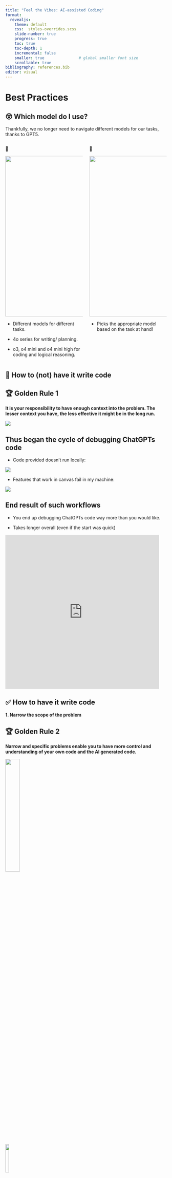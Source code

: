 ---
title: "Feel the Vibes: AI-assisted Coding"
format:
  revealjs:
    theme: default
    css:  styles-overrides.scss  
    slide-number: true
    progress: true
    toc: true
    toc-depth: 1
    incremental: false
    smaller: true               # global smaller font size
    scrollable: true
bibliography: references.bib
editor: visual
---

# Best Practices

## 😵 Which model do I use?

Thankfully, we no longer need to navigate different models for our tasks, thanks to GPT5.

::: columns
::: {.column width="50%"}
🔴

![](images/choice_of_models.png){width="500"}

-   Different models for different tasks.

-   4o series for writing/ planning.

-   o3, o4 mini and o4 mini high for coding and logical reasoning.
:::

::: {.column width="50%"}
💚

![](images/GPT5.png){width="500"}

-   Picks the appropriate model based on the task at hand!
:::
:::

## 🚫 How to (not) have it write code

::: callout-note
## 🏆 Golden Rule 1

**It is your responsibility to have enough context into the problem. The lesser context you have, the less effective it might be in the long run.**
:::

![](images/GPT5_context_1.png)

## Thus began the cycle of debugging ChatGPTs code

-   Code provided doesn't run locally:

![](images/GPT5_context_2.png)

-   Features that work in canvas fail in my machine:

![](images/GPT5_context_3.png)

## End result of such workflows

-   You end up debugging ChatGPTs code way more than you would like.

-   Takes longer overall (even if the start was quick)

<iframe src="https://giphy.com/embed/Ty9Sg8oHghPWg" width="480" height="480" style frameBorder="0" class="giphy-embed" allowFullScreen>

</iframe>


## ✅ How to have it write code

**1. Narrow the scope of the problem**

::: callout-note
## 🏆 Golden Rule 2

**Narrow and specific problems enable you to have more control and understanding of your own code and the AI generated code.**
:::

![](images/GPT5_specific_problem_1.png){height="30%"}

## 

![](images/GPT5_specific_problem_2.png){height="15%"}

## 

**2. 💡 Understanding code with it**

-   Breaking down unfamiliar code

![](images/GPT5_understand_code_1.png)

## 

-   Improving your own code base (pt1)

![](images/GPT5_understand_code_2.png)

-   A glimpse of the response: ![](images/GPT5_understand_code_3.png)

## 

-   Improving your own code base (pt2) - *including use-case*

![](images/GPT5_understand_code_4.png){width="30%"}

## 📓 Takeaways for AI powered code reviews

-   ChatGPT generally has very high standards (looks into both major and very minor issues) - be mindful of its feedback and gauge what is most useful for you.
-   Giving more context into the use-case of your code will help it better tailor its response for you.
-   Don't give yourself a headache going too deep into its feedback, its important to know that responses will vary even if the same prompt is sent again. Keep re-reading the first point until you are convinced 🎈

<iframe src="https://giphy.com/embed/RleRfnqeBrr3uKIRog" width="480" height="271" style frameBorder="0" class="giphy-embed" allowFullScreen>

</iframe>



## 📏 Prompt engineering (continued)

-   Limit verbosity (in general), you can always dig for more if *you* want

::: columns
::: {.column width="50%"}
🔴

![](images/GPT5_prompt_engineering_1.png){width="500"}
:::

::: {.column width="50%"}
💚

![](images/GPT5_prompt_engineering_2.png){width="500"}
:::
:::

## 

-   Asking to focus on clarity over conciseness

::: columns
::: {.column width="50%"}
🔴

![](images/GPT5_prompt_engineering_3.png){width="500"}
:::

::: {.column width="50%"}
💚

![](images/GPT5_prompt_engineering_4.png){width="500"}
:::
:::


## 

- On assigning roles and more



  <iframe width="560" height="315" src="https://www.youtube.com/embed/X7YjqKk-7Y0?si=hYKV42m7p6FMOUWD" title="YouTube video player" frameborder="0" allow="accelerometer; autoplay; clipboard-write; encrypted-media; gyroscope; picture-in-picture; web-share" referrerpolicy="strict-origin-when-cross-origin" allowfullscreen>
  
  </iframe>

<details>

<summary>More examples with resources</summary>

1.  [Ethan Mollick on prompt engineering](https://www.moreusefulthings.com/instructor-prompts)
2.  [TU Delft's wiki on prompting ChatGPT for researchers](https://hri-wiki.tudelft.nl/llm/chat-gpt-prompts)

</details>

## ☃️ When to take a break from it


- Frustration with ChatGPT 

::: columns
::: {.column width="70%"}


![](images/GPT5_frustration_1.png)
:::

::: {.column width="30%"}


 <iframe 
  src="https://giphy.com/embed/y1WDIwAZRSmru" width="400" height="300" style="" frameBorder="0" class="giphy-embed" allowFullScreen>
  </iframe>
  
:::
:::

##

- Your collaboration turns into dependence


## 🏁 Using Projects

::: callout-note
## Using Projects

I have found using projects to be a fantastic aid in managing my chats and using them mindfully.

-   Add specific context or media that ChatGPT will keep in its memory for future chats.
-   Better workflow for different projects with corresponding chats
:::

![](images/Projects_callout.png){width="834"}

------------------------------------------------------------------------

## Slide 2

Here is another slide.
